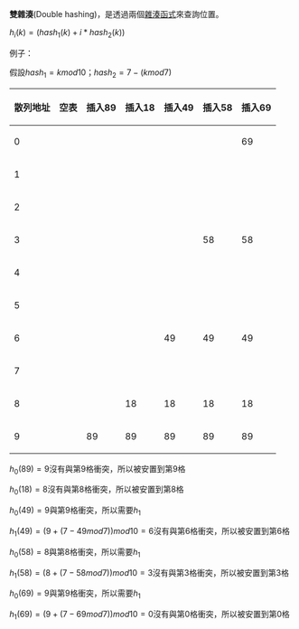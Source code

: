 {{Multiple issues|
{{Cleanup rewrite|time=2021-01-15T15:29:48+00:00}}
{{Cleanup-jargon|time=2021-01-15T15:29:48+00:00}}
{{Notability Unreferenced|time=2021-01-15T15:29:48+00:00}}
{{Unreferenced|time=2021-01-15T15:29:48+00:00}}
}}
'''雙雜湊'''(Double hashing)，是透過兩個[[雜湊函式|雜湊函式]]來查詢位置。

<math>h_i(k)=(hash_1(k)+i*hash_2(k))</math>

例子：

假設<math>hash_1=k mod 10</math>；<math>hash_2=7-(k mod 7)</math>

{| class="wikitable"
|-
! 散列地址 !! 空表 !! 插入89 !! 插入18 !! 插入49 !! 插入58 !! 插入69
|-
| 0 ||   ||   ||   ||    ||  ||69
|-
| 1 ||   ||   ||   ||   ||   ||  
|-
| 2 ||   ||   ||   ||   ||   ||  
|-
| 3 ||   ||   ||   ||   ||58 ||58
|-
| 4 ||   ||   ||   ||   ||   ||  
|-
| 5 ||   ||   ||   ||   ||   ||  
|-
| 6 ||   ||   ||   ||49 ||49 ||49 
|-
| 7 ||   ||   ||   ||   ||   ||  
|-
| 8 ||   ||   ||18 ||18 ||18 ||18
|-
| 9 ||   ||89 ||89 ||89 ||89 ||89
|}

<math>h_0(89)=9</math>沒有與第9格衝突，所以被安置到第9格


<math>h_0(18)=8</math>沒有與第8格衝突，所以被安置到第8格


<math>h_0(49)=9</math>與第9格衝突，所以需要<math>h_1</math>

<math>h_1(49)=(9+(7 - 49mod7)) mod 10=6</math>沒有與第6格衝突，所以被安置到第6格


<math>h_0(58)=8</math>與第8格衝突，所以需要<math>h_1</math>

<math>h_1(58)=(8+(7 - 58mod7)) mod 10=3</math>沒有與第3格衝突，所以被安置到第3格


<math>h_0(69)=9</math>與第9格衝突，所以需要<math>h_1</math>

<math>h_1(69)=(9+(7 - 69mod7)) mod 10=0</math>沒有與第0格衝突，所以被安置到第0格